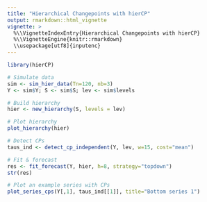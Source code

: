 ```yaml
---
title: "Hierarchical Changepoints with hierCP"
output: rmarkdown::html_vignette
vignette: >
  %\\VignetteIndexEntry{Hierarchical Changepoints with hierCP}
  %\\VignetteEngine{knitr::rmarkdown}
  \\usepackage[utf8]{inputenc}
---
```


```r
library(hierCP)

# Simulate data
sim <- sim_hier_data(Tn=120, nb=3)
Y <- sim$Y; S <- sim$S; lev <- sim$levels

# Build hierarchy
hier <- new_hierarchy(S, levels = lev)

# Plot hierarchy
plot_hierarchy(hier)

# Detect CPs
taus_ind <- detect_cp_independent(Y, lev, w=15, cost="mean")

# Fit & forecast
res <- fit_forecast(Y, hier, h=8, strategy="topdown")
str(res)

# Plot an example series with CPs
plot_series_cps(Y[,1], taus_ind[[1]], title="Bottom series 1")
```
